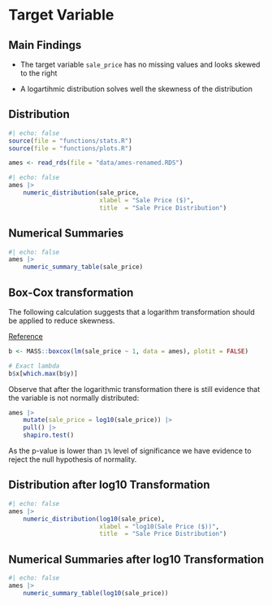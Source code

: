 # Target Variable

::: {.callout-note appearance="simple"}
## Main Findings

- The target variable `sale_price` has no missing values and looks skewed to the
right

- A logartihmic distribution solves well the skewness of the distribution

:::

## Distribution

```r
#| echo: false
source(file = "functions/stats.R")
source(file = "functions/plots.R")

ames <- read_rds(file = "data/ames-renamed.RDS")
```

```r
#| echo: false
ames |> 
    numeric_distribution(sale_price,
                         xlabel = "Sale Price ($)",
                         title  = "Sale Price Distribution")
```

## Numerical Summaries

```r
#| echo: false
ames |>
    numeric_summary_table(sale_price)
```

## Box-Cox transformation

The following calculation suggests that a logarithm transformation should be
applied to reduce skewness.

[Reference](https://r-coder.com/box-cox-transformation-r/)

```r
b <- MASS::boxcox(lm(sale_price ~ 1, data = ames), plotit = FALSE)

# Exact lambda
b$x[which.max(b$y)]
```

Observe that after the logarithmic transformation there is still evidence that
the variable is not normally distributed:

```r
ames |> 
    mutate(sale_price = log10(sale_price)) |> 
    pull() |> 
    shapiro.test()
```

As the p-value is lower than `1%` level of significance we have evidence to
reject the null hypothesis of normality.

## Distribution after log10 Transformation

```r
#| echo: false
ames |> 
    numeric_distribution(log10(sale_price),
                         xlabel = "log10(Sale Price ($))",
                         title  = "Sale Price Distribution")
```

## Numerical Summaries after log10 Transformation

```r
#| echo: false
ames |>
    numeric_summary_table(log10(sale_price))
```

